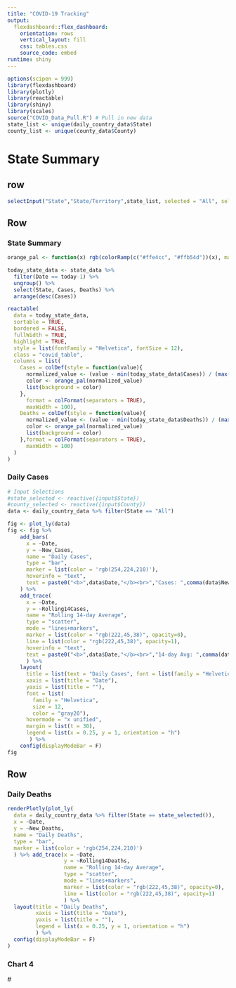 ```yaml
---
title: "COVID-19 Tracking"
output: 
  flexdashboard::flex_dashboard:
    orientation: rows
    vertical_layout: fill
    css: tables.css
    source_code: embed
runtime: shiny
---
```


```r
options(scipen = 999)
library(flexdashboard)
library(plotly)
library(reactable)
library(shiny)
library(scales)
source("COVID_Data_Pull.R") # Pull in new data
state_list <- unique(daily_country_data$State)
county_list <- unique(county_data$County)
```

State Summary {data-icon="ion-stats-bars"}
===================================== 

row {.sidebar}
-----------------------------------------------------------------------

```r
selectInput("State","State/Territory",state_list, selected = "All", selectize = TRUE)
```


Row {data-width=650}
-----------------------------------------------------------------------

### State Summary

```r
orange_pal <- function(x) rgb(colorRamp(c("#ffe4cc", "#ffb54d"))(x), maxColorValue = 255)

today_state_data <- state_data %>% 
  filter(Date == today-1) %>% 
  ungroup() %>% 
  select(State, Cases, Deaths) %>% 
  arrange(desc(Cases))

reactable(
  data = today_state_data,
  sortable = TRUE,
  bordered = FALSE,
  fullWidth = TRUE,
  highlight = TRUE,
  style = list(fontFamily = "Helvetica", fontSize = 12),
  class = "covid_table",
  columns = list(
    Cases = colDef(style = function(value){
      normalized_value <- (value - min(today_state_data$Cases)) / (max(today_state_data$Cases) - min(today_state_data$Cases))
      color <- orange_pal(normalized_value)
      list(background = color)
    },
      format = colFormat(separators = TRUE),
      maxWidth = 100),
    Deaths = colDef(style = function(value){
      normalized_value <- (value - min(today_state_data$Deaths)) / (max(today_state_data$Deaths) - min(today_state_data$Deaths))
      color <- orange_pal(normalized_value)
      list(background = color)
    },format = colFormat(separators = TRUE),
      maxWidth = 100)
  )
)
```

### Daily Cases

```r
# Input Selections
#state_selected <- reactive({input$State})
#county_selected <- reactive({input$County})
data <- daily_country_data %>% filter(State == "All")

fig <- plot_ly(data)
fig <- fig %>% 
    add_bars(
      x = ~Date,
      y = ~New_Cases,
      name = "Daily Cases",
      type = "bar",
      marker = list(color = 'rgb(254,224,210)'),
      hoverinfo = "text",
      text = paste0("<b>",data$Date,"</b><br>","Cases: ",comma(data$New_Cases, accuracy = 1))
    ) %>% 
    add_trace(
      x = ~Date,
      y = ~Rolling14Cases,
      name = "Rolling 14-day Average",
      type = "scatter",
      mode = "lines+markers",
      marker = list(color = "rgb(222,45,38)", opacity=0),
      line = list(color = "rgb(222,45,38)", opacity=1),
      hoverinfo = "text",
      text = paste0("<b>",data$Date,"</b><br>","14-day Avg: ",comma(data$Rolling14Cases, accuracy = 1))
      ) %>% 
    layout(
      title = list(text = "Daily Cases", font = list(family = "Helvetica", color = "gray20", size = 18)),
      xaxis = list(title = "Date"),
      yaxis = list(title = ""),
      font = list(
        family = "Helvetica",
        size = 12,
        color = "gray20"),
      hovermode = "x unified",
      margin = list(t = 30),
      legend = list(x = 0.25, y = 1, orientation = "h")
       ) %>% 
    config(displayModeBar = F)
fig
```

Row {data-width=650}
-----------------------------------------------------------------------

### Daily Deaths

```r
renderPlotly(plot_ly(
  data = daily_country_data %>% filter(State == state_selected()),
  x = ~Date,
  y = ~New_Deaths,
  name = "Daily Deaths",
  type = "bar",
  marker = list(color = 'rgb(254,224,210)')
  ) %>% add_trace(x = ~Date,
                  y = ~Rolling14Deaths,
                  name = "Rolling 14-day Average",
                  type = "scatter",
                  mode = "lines+markers",
                  marker = list(color = "rgb(222,45,38)", opacity=0),
                  line = list(color = "rgb(222,45,38)", opacity=1)
                  ) %>% 
  layout(title = "Daily Deaths",
         xaxis = list(title = "Date"),
         yaxis = list(title = ""),
         legend = list(x = 0.25, y = 1, orientation = "h")
         ) %>% 
  config(displayModeBar = F)
)
```

### Chart 4


#<script > $('input[name="SelYear"][value=2020]').attr("checked", true); </script>
